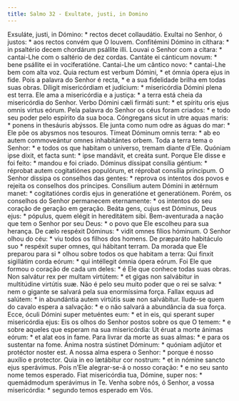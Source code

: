 ```yaml
---
title: Salmo 32 - Exultate, justi, in Domino
---
```


<div class="grid grid-cols-2 gap-5">
  <span class="col-6 dropcaps text-justify">
    Exsuláte, justi, in Dómino: * rectos decet collaudátio.
  </span>
  <span class="col-6 dropcaps text-justify">
    Exultai no Senhor, ó justos: * aos rectos convém que O louvem.
  </span>
  <span class="col-6 text-justify">
    Confitémini Dómino in cíthara: * in psaltério decem chordárum psállite illi.
  </span>
  <span class="col-6 text-justify">
    Louvai o Senhor com a cítara: * cantai-Lhe com o saltério de dez cordas.
  </span>
  <span class="col-6 text-justify">
    Cantáte ei cánticum novum: * bene psállite ei in vociferatióne.
  </span>
  <span class="col-6 text-justify">
    Cantai-Lhe um cântico novo: * cantai-Lhe bem com alta voz.
  </span>
  <span class="col-6 text-justify">
    Quia rectum est verbum Dómini, * et ómnia ópera ejus in fide.
  </span>
  <span class="col-6 text-justify">
    Pois a palavra do Senhor é recta, * e a sua fidelidade brilha em todas suas
    obras.
  </span>
  <span class="col-6 text-justify">
    Díligit misericórdiam et judícium: * misericórdia Dómini plena est terra.
  </span>
  <span class="col-6 text-justify">
    Ele ama a misericórdia e a justiça: * a terra está cheia da misericórdia do
    Senhor.
  </span>
  <span class="col-6 text-justify">
    Verbo Dómini cæli firmáti sunt: * et spíritu oris ejus omnis virtus eórum.
  </span>
  <span class="col-6 text-justify">
    Pela palavra do Senhor os céus foram criados: * e todo seu poder pelo
    espírito da sua boca.
  </span>
  <span class="col-6 text-justify">
    Cóngregans sicut in utre aquas maris: * ponens in thesáuris abýssos.
  </span>
  <span class="col-6 text-justify">
    Ele junta como num odre as águas do mar: * Ele põe os abysmos nos tesouros.
  </span>
  <span class="col-6 text-justify">
    Tímeat Dóminum omnis terra: * ab eo autem commoveántur omnes inhabitántes
    orbem.
  </span>
  <span class="col-6 text-justify">
    Toda a terra tema o Senhor: * e todos os que habitam o universo, tremam
    diante d’Ele.
  </span>
  <span class="col-6 text-justify">
    Quóniam ipse dixit, et facta sunt: * ipse mandávit, et creáta sunt.
  </span>
  <span class="col-6 text-justify">
    Porque Ele disse e foi feito: * mandou e foi criado.
  </span>
  <span class="col-6 text-justify">
    Dóminus díssipat consília géntium: * réprobat autem cogitatiónes populórum,
    et réprobat consília príncipum.
  </span>
  <span class="col-6 text-justify">
    O Senhor dissipa os conselhos das gentes: * reprova os intentos dos povos e
    rejeita os conselhos dos príncipes.
  </span>
  <span class="col-6 text-justify">
    Consílium autem Dómini in ætérnum manet: * cogitatiónes cordis ejus in
    generatióne et generatiónem.
  </span>
  <span class="col-6 text-justify">
    Porém, os conselhos do Senhor permanecem eternamente: * os intentos do seu
    coração de geração em geração.
  </span>
  <span class="col-6 text-justify">
    Beáta gens, cujus est Dóminus, Deus ejus: * pópulus, quem elégit in
    hereditátem sibi.
  </span>
  <span class="col-6 text-justify">
    Bem-aventurada a nação que tem o Senhor por seu Deus: * o povo que Ele
    escolheu para sua herança.
  </span>
  <span class="col-6 text-justify">
    De cælo respéxit Dóminus: * vidit omnes fílios hóminum.
  </span>
  <span class="col-6 text-justify">
    O Senhor olhou do céu: * viu todos os filhos dos homens.
  </span>
  <span class="col-6 text-justify">
    De præparáto habitáculo suo * respéxit super omnes, qui hábitant terram.
  </span>
  <span class="col-6 text-justify">
    Da morada que Ele preparou para si * olhou sobre todos os que habitam a
    terra:
  </span>
  <span class="col-6 text-justify">
    Qui finxit sigillátim corda eórum: * qui intéllegit ómnia ópera eórum.
  </span>
  <span class="col-6 text-justify">
    Foi Ele que formou o coração de cada um deles: * é Ele que conhece todas
    suas obras.
  </span>
  <span class="col-6 text-justify">
    Non salvátur rex per multam virtútem: * et gigas non salvábitur in
    multitúdine virtútis suæ.
  </span>
  <span class="col-6 text-justify">
    Não é pelo seu muito poder que o rei se salva: * nem o gigante se salvará
    pela sua enormíssima força.
  </span>
  <span class="col-6 text-justify">
    Fallax equus ad salútem: * in abundántia autem virtútis suæ non salvábitur.
  </span>
  <span class="col-6 text-justify">
    Ilude-se quem do cavalo espera a salvação: * e o não salvará a abundância da
    sua força.
  </span>
  <span class="col-6 text-justify">
    Ecce, óculi Dómini super metuéntes eum: * et in eis, qui sperant super
    misericórdia ejus:
  </span>
  <span class="col-6 text-justify">
    Eis os olhos do Senhor postos sobre os que O temem: * e sobre aqueles que
    esperam na sua misericórdia:
  </span>
  <span class="col-6 text-justify">
    Ut éruat a morte ánimas eórum: * et alat eos in fame.
  </span>
  <span class="col-6 text-justify">
    Para livrar da morte as suas almas: * e para os sustentar na fome.
  </span>
  <span class="col-6 text-justify">
    Ánima nostra sústinet Dóminum: * quóniam adjútor et protéctor noster est.
  </span>
  <span class="col-6 text-justify">
    A nossa alma espera o Senhor: * porque é nosso auxílio e protector.
  </span>
  <span class="col-6 text-justify">
    Quia in eo lætábitur cor nostrum: * et in nómine sancto ejus sperávimus.
  </span>
  <span class="col-6 text-justify">
    Pois n’Ele alegrar-se-á o nosso coração: * e no seu santo nome temos
    esperado.
  </span>
  <span class="col-6 text-justify">
    Fiat misericórdia tua, Dómine, super nos: * quemádmodum sperávimus in Te.
  </span>
  <span class="col-6 text-justify">
    Venha sobre nós, ó Senhor, a vossa misericórdia: * segundo temos esperado em
    Vós.
  </span>
</div>
